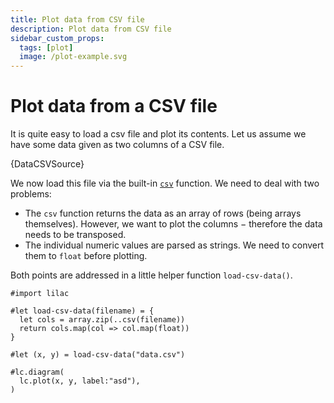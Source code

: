 ```yaml
---
title: Plot data from CSV file
description: Plot data from CSV file
sidebar_custom_props:
  tags: [plot]
  image: /plot-example.svg
---
```


# Plot data from a CSV file

It is quite easy to load a csv file and plot its contents. Let us assume we have some data given as two columns of a CSV file. 


<CodeBlock title="data.csv">{DataCSVSource}</CodeBlock>

We now load this file via the built-in [`csv`](https://typst.app/docs/reference/data-loading/csv/) function. We need to deal with two problems:
- The `csv` function returns the data as an array of rows (being arrays themselves). However, we want to plot the columns − therefore the data needs to be transposed. 
- The individual numeric values are parsed as strings. We need to convert them to `float` before plotting. 

Both points are addressed in a little helper function `load-csv-data()`. 

```typ example preamble="#let csv = p => csv(\"docs/examples/\"+p)" title=plot-example
#import lilac

#let load-csv-data(filename) = {
  let cols = array.zip(..csv(filename)) 
  return cols.map(col => col.map(float))
}

#let (x, y) = load-csv-data("data.csv")

#lc.diagram(
  lc.plot(x, y, label:"asd"),
)
```
